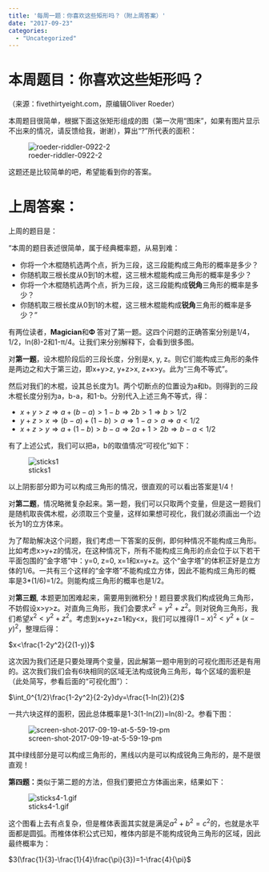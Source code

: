 ```yaml
---
title: '每周一题：你喜欢这些矩形吗？（附上周答案）'
date: "2017-09-23"
categories:
  - "Uncategorized"
---
```


<h1>本周题目：你喜欢这些矩形吗？</h1>

（来源：fivethirtyeight.com，原编辑<span class="author fn">Oliver Roeder</span>）

本周题目很简单，根据下面这张矩形组成的图（第一次用“图床”，如果有图片显示不出来的情况，请反馈给我，谢谢），算出“?”所代表的面积：

![roeder-riddler-0922-2](https://dalaoliblog.wordpress.com/wp-content/uploads/2017/09/roeder-riddler-0922-2.png)

这题还是比较简单的吧，希望能看到你的答案。

<h1>上周答案：</h1>

上周的题目是：

“本周的题目表述很简单，属于经典概率题，从易到难：

<ul class="list-paddingleft-2">
    <li>你将一个木棍随机选两个点，折为三段，这三段能构成三角形的概率是多少？</li>
    <li>你随机取三根长度从0到1的木棍，这三根木棍能构成三角形的概率是多少？</li>
    <li>你将一个木棍随机选两个点，折为三段，这三段能构成**锐角**三角形的概率是多少？</li>
    <li>你随机取三根长度从0到1的木棍，这三根木棍能构成**锐角**三角形的概率是多少？”</li>
</ul>

有两位读者，**Magician**和**Φ **答对了第一题。这四个问题的正确答案分别是1/4，1/2，ln(8)-2和1-π/4。让我们来分别解释下，会看到很多图。

对**第一题**，设木棍阶段后的三段长度，分别是x, y, z。则它们能构成三角形的条件是两边之和大于第三边，即x+y>z, y+z>x, z+x>y。此为“三角不等式”。

然后对我们的木棍，设其总长度为1。两个切断点的位置设为a和b。则得到的三段木棍长度分别为a，b-a，和1-b。分别代入上述三角不等式，得：

<ul>
    <li>$x+y>z\Rightarrow a+(b-a)>1-b\Rightarrow 2b>1 \Rightarrow b>1/2$</li>
    <li>$y+z>x\Rightarrow (b-a)+(1-b)>a\Rightarrow 1-a>a \Rightarrow a<1/2$</li>
    <li>$x+z>y\Rightarrow a+(1-b)>b-a\Rightarrow 2a+1>2b \Rightarrow b-a<1/2$</li>
</ul>

有了上述公式，我们可以把a，b的取值情况“可视化”如下：

![sticks1](https://dalaoliblog.wordpress.com/wp-content/uploads/2017/09/sticks1.png)

以上阴影部分即为可以构成三角形的情况，很直观的可以看出答案是1/4！

对**第二题**，情况略微复杂起来。第一题，我们可以只取两个变量，但是这一题我们是随机取丧偶木棍，必须取三个变量，这样如果想可视化，我们就必须画出一个边长为1的立方体来。

为了帮助解决这个问题，我们考虑一下答案的反例，即何种情况不能构成三角形。比如考虑x>y+z的情况，在这种情况下，所有不能构成三角形的点会位于以下若干平面包围的“金字塔”中：y=0, z=0, x=1和x=y+z。这个“金字塔”的体积正好是立方体的1/6。一共有三个这样的“金字塔”不能构成立方体，因此不能构成三角形的概率是3*(1/6)=1/2。则能构成三角形的概率也是1/2。

对**第三题**, 本题更加困难起来，需要用到微积分！题目要求我们构成锐角三角形，不妨假设x>y>z。对直角三角形，我们会要求$x^2=y^2+z^2$。则对锐角三角形，我们希望$x^2<y^2+z^2$。考虑到x+y+z=1和y<x，我们可以推得$(1-x)^2<y^2+(x-y)^2$，整理后得：

$x<\frac{1-2y^2}{2(1-y)}$

这次因为我们还是只要处理两个变量，因此解第一题中用到的可视化图形还是有用的。这次我们我们会有6块相同的区域无法构成锐角三角形，每个区域的面积是（此处简写，参看后面的“可视化图”）：

$\int_0^{1/2}\frac{1-2y^2}{2-2y}dy=\frac{1-ln(2)}{2}$

一共六块这样的面积，因此总体概率是1-3(1-ln(2))=ln(8)-2。参看下图：

![screen-shot-2017-09-19-at-5-59-19-pm](https://dalaoliblog.wordpress.com/wp-content/uploads/2017/09/screen-shot-2017-09-19-at-5-59-19-pm.png)

其中绿线部分是可以构成三角形的，黑线以内是可以构成锐角三角形的，是不是很直观！

**第四题：**类似于第二题的方法，但我们要把立方体画出来，结果如下：

![sticks4-1.gif](https://dalaoliblog.wordpress.com/wp-content/uploads/2017/09/sticks4-1.gif)

这个图看上去有点复杂，但是椎体表面其实就是满足$a^2+b^2=c^2$的，也就是水平面都是圆弧。而椎体体积公式已知，椎体内部是不能构成锐角三角形的区域，因此最终概率为：

$3(\frac{1}{3}-\frac{1}{4}\frac{\pi}{3})=1-\frac{4}{\pi}$